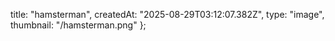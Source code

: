 
  title: "hamsterman",
  createdAt: "2025-08-29T03:12:07.382Z",
  type: "image",
  thumbnail: "/hamsterman.png"
};


